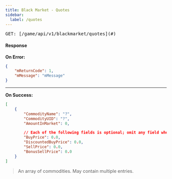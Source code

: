 ```yaml
---
title: Black Market - Quotes
sidebar:
  label: /quotes
---
```


<pre>GET: [/game/api/v1/blackmarket/quotes](#)</pre>

#### Response

**On Error:**
```json
{
    "mReturnCode": 1,
    "mMessage": "mMessage"
}
```

---

**On Success:**
```json
[
    {
        "CommodityName": "?",
        "CommodityUID": "?",
        "AmountInMarket": 0,

        // Each of the following fields is optional; omit any field whose value is 0.0
        "BuyPrice": 0.0,
        "DiscountedBuyPrice": 0.0,
        "SellPrice": 0.0,
        "BonusSellPrice": 0.0
    }
]
```

> An array of commodities. May contain multiple entries.
